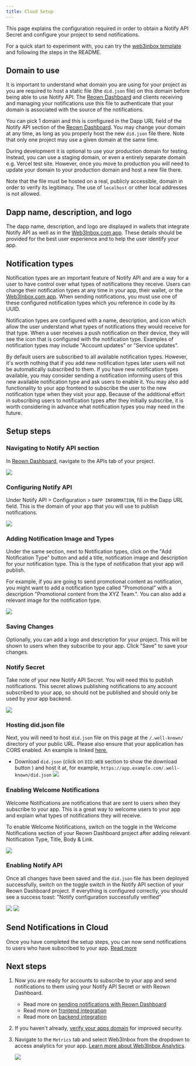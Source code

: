 ```yaml
---
title: Cloud Setup
---
```



This page explains the configuration required in order to obtain a Notify API Secret and configure your project to send notifications.

For a quick start to experiment with, you can try the [web3inbox template](https://github.com/WalletConnect/web3inbox-client/tree/main/apps/web) and following the steps in the README.

<CloudBanner />

## Domain to use

It is important to understand what domain you are using for your project as you are required to host a static file (the `did.json` file) on this domain before being able to use Notify API. The [Reown Dashboard](https://dashboard.reown.com) and clients receiving and managing your notifications use this file to authenticate that your domain is associated with the source of the notifications.

You can pick 1 domain and this is configured in the Dapp URL field of the Notify API section of the [Reown Dashboard](https://dashboard.reown.com). You may change your domain at any time, as long as you properly host the new `did.json` file there. Note that only one project may use a given domain at the same time.

During development it is optional to use your production domain for testing. Instead, you can use a staging domain, or even a entirely separate domain e.g. Vercel test site. However, once you move to production you will need to update your domain to your production domain and host a new file there.

Note that the file must be hosted on a real, publicly accessible, domain in order to verify its legitimacy. The use of `localhost` or other local addresses is not allowed.

## Dapp name, description, and logo

The dapp name, description, and logo are displayed in wallets that integrate Notify API as well as in the [Web3Inbox.com app](https://app.web3inbox.com). These details should be provided for the best user experience and to help the user identify your app.

## Notification types

Notification types are an important feature of Notify API and are a way for a user to have control over what types of notifications they receive. Users can change their notification types at any time in your app, their wallet, or the [Web3Inbox.com app](https://app.web3inbox.com). When sending notifications, you must use one of these configured notification types which you reference in code by its UUID.

Notification types are configured with a name, description, and icon which allow the user understand what types of notifications they would receive for that type. When a user receives a push notification on their device, they will see the icon that is configured with the notification type. Examples of notification types may include "Account updates" or "Service updates".

<Note>
  By default users are subscribed to all available notification types. However,
  it's worth nothing that if you add new notification types later users will not
  be automatically subscribed to them. If you have new notification types
  available, you may consider sending a notification informing users of this new
  available notification type and ask users to enable it. You may also add
  functionality to your app frontend to subscribe the user to the new
  notification type when they visit your app. Because of the additional effort
  in subscribing users to notification types after they initially subscribe, it
  is worth considering in advance what notification types you may need in the
  future.
</Note>

## Setup steps

### Navigating to Notify API section

In [Reown Dashboard](https://dashboard.reown.com), navigate to the APIs tab of your project.

<Frame>
  <img src="/images/w3i/1.png" />
</Frame>

### Configuring Notify API

Under Notify API > Configuration > `DAPP INFORMATION`, fill in the Dapp URL field. This is the domain of your app that you will use to publish notifications.

<Frame>
  <img src="/images/w3i/dapp-info.png" />
</Frame>

### Adding Notification Image and Types

Under the same section, next to Notification types, click on the "Add Notification Type" button and add a title, notification image and description for your notification type. This is the type of notification that your app will publish.

For example, if you are going to send promotional content as notification, you might want to add a notification type called "Promotional" with a description "Promotional content from the XYZ Team.".
You can also add a relevant image for the notification type.

<Frame>
  <img src="/images/w3i/notification-type.png" />
</Frame>

### Saving Changes

Optionally, you can add a logo and description for your project. This will be shown to users when they subscribe to your app. Click "Save" to save your changes.

### Notify Secret

Take note of your new Notify API Secret. You will need this to publish notifications. This secret
allows publishing notifications to any account subscribed to your app, so should not be published
and should only be used by your app backend.

<Frame>
  <img src="/images/w3i/3.png" />
</Frame>

### Hosting did.json file

Next, you will need to host `did.json` file on this page at the `/.well-known/` directory of your public URL. Please also ensure that your application has CORS enabled. An example is linked [here.](https://github.com/WalletConnect/gm-dapp/blob/main/next.config.js)

- Download `did.json` (click on `DID:WEB` section to show the download button ) and host it at, for example, `https://app.example.com/.well-known/did.json`
  <Frame>
    <img src="/images/w3i/did.png" />
  </Frame>

### Enabling Welcome Notifications

Welcome Notifications are notifications that are sent to users when they subscribe to your app. This is a great way to welcome users to your app and explain what types of notifications they will receive.

To enable Welcome Notifications, switch on the toggle in the Welcome Notifications section of your Reown Dashboard project after adding relevant Notification Type, Title, Body & Link.

<Frame>
  <img src="/images/w3i/welcome.png" />
</Frame>

### Enabling Notify API

Once all changes have been saved and the `did.json` file has been deployed successfully, switch on the toggle switch in the Notify API section of your Reown Dashboard project. If everything is configured correctly, you should see a success toast: "Notify configuration successfully verified"

<Frame>
  <img src="/images/w3i/5.png" />
</Frame>
<Frame>
  <img src="/images/w3i/6.png" />
</Frame>

## Send Notifications in Cloud

Once you have completed the setup steps, you can now send notifications to users who have subscribed to your app. [Read more](./cloud-sending)

## Next steps

1. Now you are ready for accounts to subscribe to your app and send notifications to them using your Notify API Secret or with Reown Dashboard.

   - Read more on [sending notifications with Reown Dashboard](./cloud-sending)
   - Read more on [frontend integration](./frontend-integration/usage)
   - Read more on [backend integration](./backend-integration)

2. If you haven't already, [verify your apps domain](../cloud/verify) for improved security.

3. Navigate to the `Metrics` tab and select Web3Inbox from the dropdown to access analytics for your app. [Learn more about Web3Inbox Analytics](../cloud/analytics#web3inbox).

   <Frame>
     <img src="/images/w3i/metrics.png" />
   </Frame>

